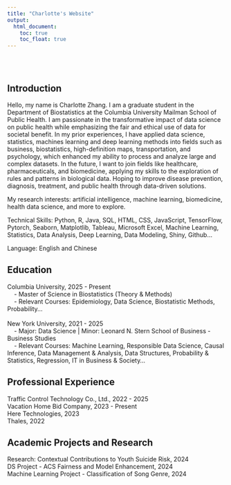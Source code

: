```yaml
---
title: "Charlotte's Website"
output: 
  html_document:
    toc: true
    toc_float: true
---
```

<br><br>

## Introduction
Hello, my name is Charlotte Zhang. I am a graduate student in the Department of Biostatistics at the Columbia University Mailman School of Public Health. I am passionate in the transformative impact of data
science on public health while emphasizing the fair and ethical use of data for societal benefit. In my prior experiences, I have applied data science, statistics, machines learning and deep learning methods into fields such as business, biostatistics, high-definition maps, transportation, and psychology, which enhanced my ability to process and analyze large and complex datasets. In the future, I want to join fields like healthcare, pharmaceuticals, and biomedicine, applying my skills to the exploration of rules and patterns in biological data. Hoping to improve disease prevention, diagnosis, treatment, and public health through data-driven solutions.

My research interests: artificial intelligence, machine learning, biomedicine, health data science, and more to explore. 

Technical Skills: Python, R, Java, SQL, HTML, CSS, JavaScript, TensorFlow, Pytorch, Seaborn, Matplotlib, Tableau, Microsoft Excel, Machine Learning, Statistics, Data Analysis, Deep Learning, Data Modeling, Shiny, Github...

Language: English and Chinese


## Education
Columbia University, 2025 - Present <br>
&nbsp;&nbsp;&nbsp; - Master of Science in Biostatistics (Theory & Methods) <br>
&nbsp;&nbsp;&nbsp; - Relevant Courses: Epidemiology, Data Science, Biostatistic Methods, Probability...
<br><br>
New York University, 2021 - 2025 <br>
&nbsp;&nbsp;&nbsp; - Major: Data Science | Minor: Leonard N. Stern School of Business - Business Studies <br>
&nbsp;&nbsp;&nbsp; - Relevant Courses: Machine Learning, Responsible Data Science, Causal Inference, Data Management & Analysis, Data Structures, Probability & Statistics, Regression, IT in Business & Society...

## Professional Experience
Traffic Control Technology Co., Ltd., 2022 - 2025 <br>
Vacation Home Bid Company, 2023 - Present <br>
Here Technologies, 2023 <br>
Thales, 2022 <br>

## Academic Projects and Research
Research: Contextual Contributions to Youth Suicide Risk, 2024 <br>
DS Project - ACS Fairness and Model Enhancement, 2024 <br>
Machine Learning Project - Classification of Song Genre, 2024

